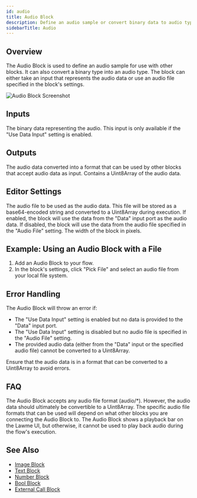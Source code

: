 ```yaml
---
id: audio
title: Audio Block
description: Define an audio sample or convert binary data to audio type for use with other blocks
sidebarTitle: Audio
---
```


## Overview

The Audio Block is used to define an audio sample for use with other blocks. It can also convert a binary type into an audio type. The block can either take an input that represents the audio data or use an audio file specified in the block's settings.

<Frame>
  <img src="/images/audio-block.png" alt="Audio Block Screenshot" />
</Frame>

## Inputs

<ParamField path="Data" type="binary">
  The binary data representing the audio. This input is only available if the "Use Data Input" setting is enabled.
</ParamField>

## Outputs

<ResponseField name="Audio Data" type="audio">
  The audio data converted into a format that can be used by other blocks that accept audio data as input. Contains a Uint8Array of the audio data.
</ResponseField>

## Editor Settings

<ParamField path="Audio File" type="file" accept="audio/*">
  The audio file to be used as the audio data. This file will be stored as a base64-encoded string and converted to a Uint8Array during execution.
</ParamField>

<ParamField path="Use Data Input" type="boolean" default={false}>
  If enabled, the block will use the data from the "Data" input port as the audio data. If disabled, the block will use the data from the audio file specified in the "Audio File" setting.
</ParamField>

<ParamField path="Width" type="number" default={300}>
  The width of the block in pixels.
</ParamField>

## Example: Using an Audio Block with a File

1. Add an Audio Block to your flow.
2. In the block's settings, click "Pick File" and select an audio file from your local file system.

## Error Handling

The Audio Block will throw an error if:

- The "Use Data Input" setting is enabled but no data is provided to the "Data" input port.
- The "Use Data Input" setting is disabled but no audio file is specified in the "Audio File" setting.
- The provided audio data (either from the "Data" input or the specified audio file) cannot be converted to a Uint8Array.

<Warning>
  Ensure that the audio data is in a format that can be converted to a Uint8Array to avoid errors.
</Warning>

## FAQ

<AccordionGroup>
  <Accordion title="What audio file formats are supported by the Audio Block?">
    The Audio Block accepts any audio file format (audio/*). However, the audio data should ultimately be convertible to a Uint8Array. The specific audio file formats that can be used will depend on what other blocks you are connecting the Audio Block to.
  </Accordion>

  <Accordion title="Can I use the Audio Block to play audio?">
    The Audio Block shows a playback bar on the Lawme UI, but otherwise, it cannot be used to play back audio during the flow's execution.
  </Accordion>
</AccordionGroup>

## See Also

- [Image Block](/block-reference/data/image)
- [Text Block](/block-reference/data/text)
- [Number Block](/block-reference/data/number)
- [Bool Block](/block-reference/data/bool)
- [External Call Block](/block-reference/data/external-call)

